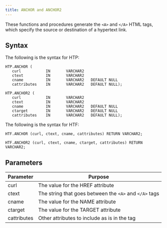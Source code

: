```yaml
--- 
title: ANCHOR and ANCHOR2
---
```


These functions and procedures generate the `<A>` and `</A>` HTML tags, which specify the source or destination of a hypertext link.

## Syntax 

The following is the syntax for HTP: 

```
HTP.ANCHOR (
   curl           IN       VARCHAR2
   ctext          IN       VARCHAR2
   cname          IN       VARCHAR2   DEFAULT NULL
   cattributes    IN       VARCHAR2   DEFAULT NULL);

HTP.ANCHOR2 (
   curl           IN       VARCHAR2
   ctext          IN       VARCHAR2
   cname          IN       VARCHAR2   DEFAULT NULL
   ctarget        IN       VARCHAR2   DEFAULT NULL
   cattributes    IN       VARCHAR2   DEFAULT NULL);
```

The following is the syntax for HTF:

```
HTF.ANCHOR (curl, ctext, cname, cattributes) RETURN VARCHAR2;

HTF.ANCHOR2 (curl, ctext, cname, ctarget, cattributes) RETURN VARCHAR2;
```

## Parameters

| Parameter | Purpose  | 
| --------- | -------- |
| curl | The value for the HREF attribute |
| ctext | The string that goes between the `<A>` and `</A>` tags | 
| cname | The value for the NAME attribute | 
| ctarget | The value for the TARGET attribute | 
| cattributes | Other attributes to include as is in the tag |
